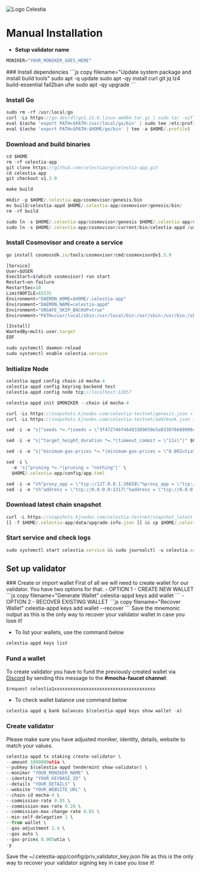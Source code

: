 
![Logo Celestia](/assets/node/Celestia-logo-color-color.svg)

# Manual Installation

- **Setup validator name**

```js copy filename="Replace YOUR_MONIKER_GOES_HERE with your validator name"
MONIKER="YOUR_MONIKER_GOES_HERE"
```


<Steps>
  ### Install dependencies
```js copy filename="Update system package and install build tools"
sudo apt -q update
sudo apt -qy install curl git jq lz4 build-essential fail2ban ufw
sudo apt -qy upgrade
```
  

### Install Go
```js copy filename="version 1.21.6"
sudo rm -rf /usr/local/go
curl -Ls https://go.dev/dl/go1.21.6.linux-amd64.tar.gz | sudo tar -xzf - -C /usr/local
eval $(echo 'export PATH=$PATH:/usr/local/go/bin' | sudo tee /etc/profile.d/golang.sh)
eval $(echo 'export PATH=$PATH:$HOME/go/bin' | tee -a $HOME/.profile)
```

### Download and build binaries
```js copy filename="Clone project repository"
cd $HOME
rm -rf celestia-app
git clone https://github.com/celestiaorg/celestia-app.git
cd celestia-app
git checkout v1.3.0
```

```js copy filename="Build binaries"
make build
```

```js copy filename="Prepare binaries for Cosmovisor"
mkdir -p $HOME/.celestia-app/cosmovisor/genesis/bin
mv build/celestia-appd $HOME/.celestia-app/cosmovisor/genesis/bin/
rm -rf build
```

```js copy filename="Create application symlinks"
sudo ln -s $HOME/.celestia-app/cosmovisor/genesis $HOME/.celestia-app/cosmovisor/current -f
sudo ln -s $HOME/.celestia-app/cosmovisor/current/bin/celestia-appd /usr/local/bin/celestia-appd -f
```

### Install Cosmovisor and create a service

```js copy filename="Download and install Cosmovisor"
go install cosmossdk.io/tools/cosmovisor/cmd/cosmovisor@v1.5.0

```

```js copy filename="Create service"
[Service]
User=$USER
ExecStart=$(which cosmovisor) run start
Restart=on-failure
RestartSec=10
LimitNOFILE=65535
Environment="DAEMON_HOME=$HOME/.celestia-app"
Environment="DAEMON_NAME=celestia-appd"
Environment="UNSAFE_SKIP_BACKUP=true"
Environment="PATH=/usr/local/sbin:/usr/local/bin:/usr/sbin:/usr/bin:/sbin:/bin:/usr/games:/usr/local/games:/snap/bin:$HOME/.celestia-app/cosmovisor/current/bin"

[Install]
WantedBy=multi-user.target
EOF
```

```js copy filename="Enable Service"
sudo systemctl daemon-reload
sudo systemctl enable celestia.service
```

### Initialize Node

```js copy filename="Set node configuration"
celestia-appd config chain-id mocha-4
celestia-appd config keyring-backend test
celestia-appd config node tcp://localhost:12057
```

```js copy filename="Initialize node"
celestia-appd init $MONIKER --chain-id mocha-4
```

```js copy filename="Download genesis and addrbook"
curl -Ls https://snapshots.kjnodes.com/celestia-testnet/genesis.json > $HOME/.celestia-app/config/genesis.json
curl -Ls https://snapshots.kjnodes.com/celestia-testnet/addrbook.json > $HOME/.celestia-app/config/addrbook.json
```

```js copy filename="Add seeds"
sed -i -e "s|^seeds *=.*|seeds = \"3f472746f46493309650e5a033076689996c8881@celestia-testnet.rpc.kjnodes.com:12059\"|" $HOME/.celestia-app/config/config.toml
```

```js copy filename="Set commit timeout"
sed -i -e "s|^target_height_duration *=.*|timeout_commit = \"11s\"|" $HOME/.celestia-app/config/config.toml
```

```js copy filename="Set minimum gas price"
sed -i -e "s|^minimum-gas-prices *=.*|minimum-gas-prices = \"0.002utia\"|" $HOME/.celestia-app/config/app.toml
```

```js copy filename="Set pruning"
sed -i \
  -e 's|^pruning *=.*|pruning = "nothing"|' \
  $HOME/.celestia-app/config/app.toml
```

```js copy filename="Set custom ports"
sed -i -e "s%^proxy_app = \"tcp://127.0.0.1:26658\"%proxy_app = \"tcp://127.0.0.1:12058\"%; s%^laddr = \"tcp://127.0.0.1:26657\"%laddr = \"tcp://127.0.0.1:12057\"%; s%^pprof_laddr = \"localhost:6060\"%pprof_laddr = \"localhost:12060\"%; s%^laddr = \"tcp://0.0.0.0:26656\"%laddr = \"tcp://0.0.0.0:12056\"%; s%^prometheus_listen_addr = \":26660\"%prometheus_listen_addr = \":12066\"%" $HOME/.celestia-app/config/config.toml
sed -i -e "s%^address = \"tcp://0.0.0.0:1317\"%address = \"tcp://0.0.0.0:12017\"%; s%^address = \":8080\"%address = \":12080\"%; s%^address = \"0.0.0.0:9090\"%address = \"0.0.0.0:12090\"%; s%^address = \"0.0.0.0:9091\"%address = \"0.0.0.0:12091\"%; s%:8545%:12045%; s%:8546%:12046%; s%:6065%:12065%" $HOME/.celestia-app/config/app.toml
```

### Download latest chain snapshot

```js copy filename="Download Snapshots"
curl -L https://snapshots.kjnodes.com/celestia-testnet/snapshot_latest.tar.lz4 | tar -Ilz4 -xf - -C $HOME/.celestia-app
[[ -f $HOME/.celestia-app/data/upgrade-info.json ]] && cp $HOME/.celestia-app/data/upgrade-info.json $HOME/.celestia-app/cosmovisor/genesis/upgrade-info.json
```

### Start service and check logs
```js copy filename="start dan check logs"
sudo systemctl start celestia.service && sudo journalctl -u celestia.service -f --no-hostname -o cat
```

</Steps>


## Set up validator

<Steps>
  ### Create or import wallet
  First of all we will need to create wallet for our validator. You have two options for that.
- OPTION 1 - CREATE NEW WALLET
```js copy filename="Generate Wallet"
celestia-appd keys add wallet
```
- OPTION 2 - RECOVER EXISTING WALLET
```js copy filename="Recover Wallet"
celestia-appd keys add wallet --recover
```
 
<Callout type="error" emoji="️❗">
  Save the mnemonic output as this is the only way to recover your validator wallet in case you lose it!
</Callout>

- To list your wallets, use the command below
```js copy filename="List wallets"
celestia-appd keys list
```

### Fund a wallet
To create validator you have to fund the previously created wallet via [Discord](https://discord.com/invite/celestiacommunity) by sending this message to the **#mocha-faucet channel**:

```js copy filename="cmd bot"
$request celestia1xxxxxxxxxxxxxxxxxxxxxxxxxxxxxxxxxxxxxx
```

- To check wallet balance use command below
```js copy filename="Query wallet balances"
celestia-appd q bank balances $(celestia-appd keys show wallet -a)
```

### Create validator
<Callout type="info" emoji="ℹ️">
  Please make sure you have adjusted moniker, identity, details, website to match your values.
</Callout>

```js copy filename="Create validator"
celestia-appd tx staking create-validator \
--amount 1000000utia \
--pubkey $(celestia-appd tendermint show-validator) \
--moniker "YOUR_MONIKER_NAME" \
--identity "YOUR_KEYBASE_ID" \
--details "YOUR_DETAILS" \
--website "YOUR_WEBSITE_URL" \
--chain-id mocha-4 \
--commission-rate 0.05 \
--commission-max-rate 0.20 \
--commission-max-change-rate 0.01 \
--min-self-delegation 1 \
--from wallet \
--gas-adjustment 1.4 \
--gas auto \
--gas-prices 0.005utia \
-y
```
<Callout emoji="📢">
  Save the ~/.celestia-app/config/priv_validator_key.json file as this is the only way to recover your validator signing key in case you lose it!
</Callout>

</Steps>




